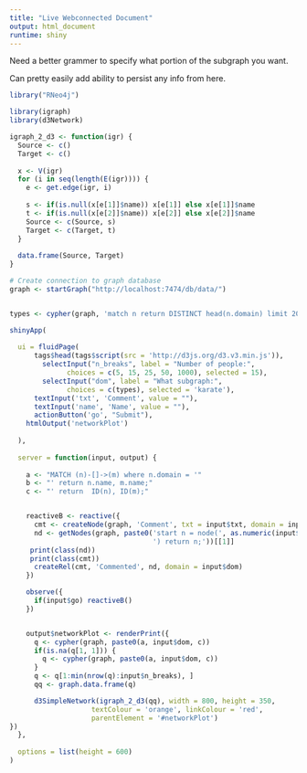 ```yaml
---
title: "Live Webconnected Document"
output: html_document
runtime: shiny
---
```


Need a better grammer to specify what portion of the subgraph you want.

Can pretty easily add ability to persist any info from here.


```r

library("RNeo4j")

library(igraph)
library(d3Network)

igraph_2_d3 <- function(igr) {
  Source <- c()
  Target <- c()
  
  x <- V(igr)
  for (i in seq(length(E(igr)))) {
    e <- get.edge(igr, i)
    
    s <- if(is.null(x[e[1]]$name)) x[e[1]] else x[e[1]]$name
    t <- if(is.null(x[e[2]]$name)) x[e[2]] else x[e[2]]$name
    Source <- c(Source, s)
    Target <- c(Target, t)
  }
  
  data.frame(Source, Target)
}

# Create connection to graph database
graph <- startGraph("http://localhost:7474/db/data/")


types <- cypher(graph, 'match n return DISTINCT head(n.domain) limit 20;')[-1, 1]

shinyApp(
  
  ui = fluidPage(
      tags$head(tags$script(src = 'http://d3js.org/d3.v3.min.js')), 
        selectInput("n_breaks", label = "Number of people:",
              choices = c(5, 15, 25, 50, 1000), selected = 15),
        selectInput("dom", label = "What subgraph:",
              choices = c(types), selected = 'karate'),
      textInput('txt', 'Comment', value = ""),
      textInput('name', 'Name', value = ""),
      actionButton('go', "Submit"),
    htmlOutput('networkPlot')
    
  ),
  
  server = function(input, output) {
  
    a <- "MATCH (n)-[]->(m) where n.domain = '"
    b <- "' return n.name, m.name;"
    c <- "' return  ID(n), ID(m);"


    reactiveB <- reactive({
      cmt <- createNode(graph, 'Comment', txt = input$txt, domain = input$dom)
      nd <- getNodes(graph, paste0('start n = node(', as.numeric(input$name), 
                                   ') return n;'))[[1]]
     print(class(nd))
     print(class(cmt))
      createRel(cmt, 'Commented', nd, domain = input$dom)
    })

    observe({
      if(input$go) reactiveB()
    })


    output$networkPlot <- renderPrint({
      q <- cypher(graph, paste0(a, input$dom, c))
      if(is.na(q[1, 1])) {
        q <- cypher(graph, paste0(a, input$dom, c))
      }
      q <- q[1:min(nrow(q):input$n_breaks), ]
      qq <- graph.data.frame(q)

      d3SimpleNetwork(igraph_2_d3(qq), width = 800, height = 350,
                    textColour = 'orange', linkColour = 'red',
                    parentElement = '#networkPlot')
})
  },
  
  options = list(height = 600)
)
```



